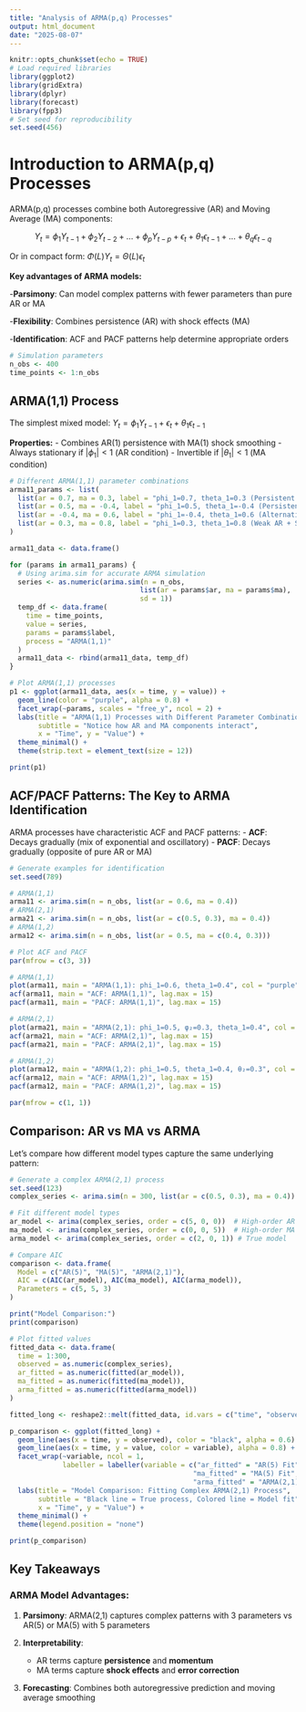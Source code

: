 ```yaml
---
title: "Analysis of ARMA(p,q) Processes"
output: html_document
date: "2025-08-07"
---
```


```r
knitr::opts_chunk$set(echo = TRUE)
# Load required libraries
library(ggplot2)
library(gridExtra)
library(dplyr)
library(forecast)
library(fpp3)
# Set seed for reproducibility
set.seed(456)
```



# Introduction to ARMA(p,q) Processes

ARMA(p,q) processes combine both Autoregressive (AR) and Moving Average (MA) components:

$$Y_t = \phi_1 Y_{t-1} + \phi_2 Y_{t-2} + ... + \phi_p Y_{t-p} + \epsilon_t + \theta_1 \epsilon_{t-1} + ... + \theta_q \epsilon_{t-q}$$

Or in compact form: $\Phi(L)Y_t = \Theta(L)\epsilon_t$

**Key advantages of ARMA models:**

-**Parsimony**: Can model complex patterns with fewer parameters than pure AR or MA

-**Flexibility**: Combines persistence (AR) with shock effects (MA)

-**Identification**: ACF and PACF patterns help determine appropriate orders

```r

# Simulation parameters
n_obs <- 400
time_points <- 1:n_obs
```

## ARMA(1,1) Process

The simplest mixed model: $Y_t = \phi_1 Y_{t-1} + \epsilon_t + \theta_1 \epsilon_{t-1}$

**Properties:**
- Combines AR(1) persistence with MA(1) shock smoothing
- Always stationary if $|\phi_1| < 1$ (AR condition)
- Invertible if $|\theta_1| < 1$ (MA condition)

```r
# Different ARMA(1,1) parameter combinations
arma11_params <- list(
  list(ar = 0.7, ma = 0.3, label = "phi_1=0.7, theta_1=0.3 (Persistent + Smooth)"),
  list(ar = 0.5, ma = -0.4, label = "phi_1=0.5, theta_1=-0.4 (Persistent + Volatile)"),
  list(ar = -0.4, ma = 0.6, label = "phi_1=-0.4, theta_1=0.6 (Alternating + Smooth)"),
  list(ar = 0.3, ma = 0.8, label = "phi_1=0.3, theta_1=0.8 (Weak AR + Strong MA)")
)

arma11_data <- data.frame()

for (params in arma11_params) {
  # Using arima.sim for accurate ARMA simulation
  series <- as.numeric(arima.sim(n = n_obs, 
                                list(ar = params$ar, ma = params$ma),
                                sd = 1))
  temp_df <- data.frame(
    time = time_points,
    value = series,
    params = params$label,
    process = "ARMA(1,1)"
  )
  arma11_data <- rbind(arma11_data, temp_df)
}

# Plot ARMA(1,1) processes
p1 <- ggplot(arma11_data, aes(x = time, y = value)) +
  geom_line(color = "purple", alpha = 0.8) +
  facet_wrap(~params, scales = "free_y", ncol = 2) +
  labs(title = "ARMA(1,1) Processes with Different Parameter Combinations",
       subtitle = "Notice how AR and MA components interact",
       x = "Time", y = "Value") +
  theme_minimal() +
  theme(strip.text = element_text(size = 12))

print(p1)
```

## ACF/PACF Patterns: The Key to ARMA Identification

ARMA processes have characteristic ACF and PACF patterns:
- **ACF**: Decays gradually (mix of exponential and oscillatory)
- **PACF**: Decays gradually (opposite of pure AR or MA)

```r
# Generate examples for identification
set.seed(789)

# ARMA(1,1)
arma11 <- arima.sim(n = n_obs, list(ar = 0.6, ma = 0.4))
# ARMA(2,1) 
arma21 <- arima.sim(n = n_obs, list(ar = c(0.5, 0.3), ma = 0.4))
# ARMA(1,2)
arma12 <- arima.sim(n = n_obs, list(ar = 0.5, ma = c(0.4, 0.3)))

# Plot ACF and PACF
par(mfrow = c(3, 3))

# ARMA(1,1)
plot(arma11, main = "ARMA(1,1): phi_1=0.6, theta_1=0.4", col = "purple")
acf(arma11, main = "ACF: ARMA(1,1)", lag.max = 15)
pacf(arma11, main = "PACF: ARMA(1,1)", lag.max = 15)

# ARMA(2,1)
plot(arma21, main = "ARMA(2,1): phi_1=0.5, φ₂=0.3, theta_1=0.4", col = "darkgreen")
acf(arma21, main = "ACF: ARMA(2,1)", lag.max = 15)
pacf(arma21, main = "PACF: ARMA(2,1)", lag.max = 15)

# ARMA(1,2)
plot(arma12, main = "ARMA(1,2): phi_1=0.5, theta_1=0.4, θ₂=0.3", col = "darkred")
acf(arma12, main = "ACF: ARMA(1,2)", lag.max = 15)
pacf(arma12, main = "PACF: ARMA(1,2)", lag.max = 15)

par(mfrow = c(1, 1))
```

## Comparison: AR vs MA vs ARMA

Let's compare how different model types capture the same underlying pattern:

```r
# Generate a complex ARMA(2,1) process
set.seed(123)
complex_series <- arima.sim(n = 300, list(ar = c(0.5, 0.3), ma = 0.4))

# Fit different model types
ar_model <- arima(complex_series, order = c(5, 0, 0))  # High-order AR
ma_model <- arima(complex_series, order = c(0, 0, 5))  # High-order MA
arma_model <- arima(complex_series, order = c(2, 0, 1)) # True model

# Compare AIC
comparison <- data.frame(
  Model = c("AR(5)", "MA(5)", "ARMA(2,1)"),
  AIC = c(AIC(ar_model), AIC(ma_model), AIC(arma_model)),
  Parameters = c(5, 5, 3)
)

print("Model Comparison:")
print(comparison)

# Plot fitted values
fitted_data <- data.frame(
  time = 1:300,
  observed = as.numeric(complex_series),
  ar_fitted = as.numeric(fitted(ar_model)),
  ma_fitted = as.numeric(fitted(ma_model)),
  arma_fitted = as.numeric(fitted(arma_model))
)

fitted_long <- reshape2::melt(fitted_data, id.vars = c("time", "observed"))

p_comparison <- ggplot(fitted_long) +
  geom_line(aes(x = time, y = observed), color = "black", alpha = 0.6) +
  geom_line(aes(x = time, y = value, color = variable), alpha = 0.8) +
  facet_wrap(~variable, ncol = 1, 
             labeller = labeller(variable = c("ar_fitted" = "AR(5) Fit",
                                             "ma_fitted" = "MA(5) Fit", 
                                             "arma_fitted" = "ARMA(2,1) Fit"))) +
  labs(title = "Model Comparison: Fitting Complex ARMA(2,1) Process",
       subtitle = "Black line = True process, Colored line = Model fit",
       x = "Time", y = "Value") +
  theme_minimal() +
  theme(legend.position = "none")

print(p_comparison)
```

## Key Takeaways

### **ARMA Model Advantages:**

1. **Parsimony**: ARMA(2,1) captures complex patterns with 3 parameters vs AR(5) or MA(5) with 5 parameters

2. **Interpretability**: 
   - AR terms capture **persistence** and **momentum**
   - MA terms capture **shock effects** and **error correction**

3. **Forecasting**: Combines both autoregressive prediction and moving average smoothing
